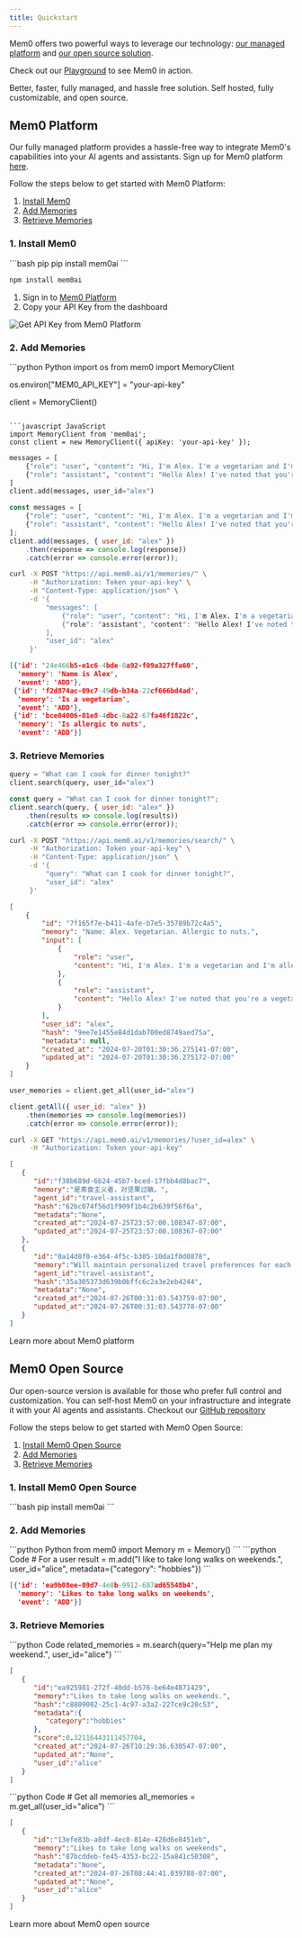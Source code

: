 ```yaml
---
title: Quickstart
---
```

Mem0 offers two powerful ways to leverage our technology: [our managed platform](#mem0-platform-managed-solution) and [our open source solution](#mem0-open-source).

Check out our [Playground](https://mem0.dev/pd-pg) to see Mem0 in action.

<CardGroup cols={2}>
  <Card title="Mem0 Platform" icon="chart-simple" href="#mem0-platform-managed-solution">
    Better, faster, fully managed, and hassle free solution.
  </Card>
  <Card title="Mem0 Open Source" icon="code-branch" href="#mem0-open-source">
    Self hosted, fully customizable, and open source.
  </Card>
</CardGroup>


## Mem0 Platform

Our fully managed platform provides a hassle-free way to integrate Mem0's capabilities into your AI agents and assistants. Sign up for Mem0 platform [here](https://mem0.dev/pd).

Follow the steps below to get started with Mem0 Platform:

1. [Install Mem0](#1-install-mem0)
2. [Add Memories](#2-add-memories)
3. [Retrieve Memories](#3-retrieve-memories)

### 1. Install Mem0

<AccordionGroup>
<Accordion title="Install package">
<CodeGroup>
```bash pip
pip install mem0ai
```

```bash npm
npm install mem0ai
```
</CodeGroup>
</Accordion>
<Accordion title="Get API Key">

1. Sign in to [Mem0 Platform](https://mem0.dev/pd-api)
2. Copy your API Key from the dashboard

![Get API Key from Mem0 Platform](/images/platform/api-key.png)

</Accordion>
</AccordionGroup>

### 2. Add Memories

<AccordionGroup>
<Accordion title="Instantiate client">
<CodeGroup>
```python Python
import os
from mem0 import MemoryClient

os.environ["MEM0_API_KEY"] = "your-api-key"

client = MemoryClient()
```

```javascript JavaScript
import MemoryClient from 'mem0ai';
const client = new MemoryClient({ apiKey: 'your-api-key' });
```
</CodeGroup>
</Accordion>
<Accordion title="Add memories">
<CodeGroup>

```python Python
messages = [
    {"role": "user", "content": "Hi, I'm Alex. I'm a vegetarian and I'm allergic to nuts."},
    {"role": "assistant", "content": "Hello Alex! I've noted that you're a vegetarian and have a nut allergy. I'll keep this in mind for any food-related recommendations or discussions."}
]
client.add(messages, user_id="alex")
```

```javascript JavaScript
const messages = [
    {"role": "user", "content": "Hi, I'm Alex. I'm a vegetarian and I'm allergic to nuts."},
    {"role": "assistant", "content": "Hello Alex! I've noted that you're a vegetarian and have a nut allergy. I'll keep this in mind for any food-related recommendations or discussions."}
];
client.add(messages, { user_id: "alex" })
    .then(response => console.log(response))
    .catch(error => console.error(error));
```

```bash cURL
curl -X POST "https://api.mem0.ai/v1/memories/" \
     -H "Authorization: Token your-api-key" \
     -H "Content-Type: application/json" \
     -d '{
         "messages": [
             {"role": "user", "content": "Hi, I'm Alex. I'm a vegetarian and I'm allergic to nuts."},
             {"role": "assistant", "content": "Hello Alex! I've noted that you're a vegetarian and have a nut allergy. I'll keep this in mind for any food-related recommendations or discussions."}
         ],
         "user_id": "alex"
     }'
```

```json Output
[{'id': '24e466b5-e1c6-4bde-8a92-f09a327ffa60',
  'memory': 'Name is Alex',
  'event': 'ADD'},
 {'id': 'f2d874ac-09c7-49db-b34a-22cf666bd4ad',
  'memory': 'Is a vegetarian',
  'event': 'ADD'},
 {'id': 'bce04006-01e8-4dbc-8a22-67fa46f1822c',
  'memory': 'Is allergic to nuts',
  'event': 'ADD'}]
```
</CodeGroup>
</Accordion>
</AccordionGroup>

### 3. Retrieve Memories

<AccordionGroup>
<Accordion title="Search for relevant memories">
<CodeGroup>

```python Python
query = "What can I cook for dinner tonight?"
client.search(query, user_id="alex")
```

```javascript JavaScript
const query = "What can I cook for dinner tonight?";
client.search(query, { user_id: "alex" })
    .then(results => console.log(results))
    .catch(error => console.error(error));
```

```bash cURL
curl -X POST "https://api.mem0.ai/v1/memories/search/" \
     -H "Authorization: Token your-api-key" \
     -H "Content-Type: application/json" \
     -d '{
         "query": "What can I cook for dinner tonight?",
         "user_id": "alex"
     }'
```

```json Output
[
    {
        "id": "7f165f7e-b411-4afe-b7e5-35789b72c4a5",
        "memory": "Name: Alex. Vegetarian. Allergic to nuts.",
        "input": [
            {
                "role": "user",
                "content": "Hi, I'm Alex. I'm a vegetarian and I'm allergic to nuts."
            },
            {
                "role": "assistant",
                "content": "Hello Alex! I've noted that you're a vegetarian and have a nut allergy. I'll keep this in mind for any food-related recommendations or discussions."
            }
        ],
        "user_id": "alex",
        "hash": "9ee7e1455e84d1dab700ed8749aed75a",
        "metadata": null,
        "created_at": "2024-07-20T01:30:36.275141-07:00",
        "updated_at": "2024-07-20T01:30:36.275172-07:00"
    }
]
```
</CodeGroup>

</Accordion>
<Accordion title="Get all memories of a user">

<CodeGroup>

```python Python
user_memories = client.get_all(user_id="alex")
```

```javascript JavaScript
client.getAll({ user_id: "alex" })
    .then(memories => console.log(memories))
    .catch(error => console.error(error));
```

```bash cURL
curl -X GET "https://api.mem0.ai/v1/memories/?user_id=alex" \
     -H "Authorization: Token your-api-key"
```

```json Output
[
   {
      "id":"f38b689d-6b24-45b7-bced-17fbb4d8bac7",
      "memory":"是素食主义者，对坚果过敏。",
      "agent_id":"travel-assistant",
      "hash":"62bc074f56d1f909f1b4c2b639f56f6a",
      "metadata":"None",
      "created_at":"2024-07-25T23:57:00.108347-07:00",
      "updated_at":"2024-07-25T23:57:00.108367-07:00"
   },
   {
      "id":"0a14d8f0-e364-4f5c-b305-10da1f0d0878",
      "memory":"Will maintain personalized travel preferences for each user. Provide customized recommendations based on dietary restrictions, interests, and past interactions.",
      "agent_id":"travel-assistant",
      "hash":"35a305373d639b0bffc6c2a3e2eb4244",
      "metadata":"None",
      "created_at":"2024-07-26T00:31:03.543759-07:00",
      "updated_at":"2024-07-26T00:31:03.543778-07:00"
   }
]
```
</CodeGroup>
</Accordion>
</AccordionGroup>

<Card title="Mem0 Platform" icon="chart-simple" href="/platform/overview">
  Learn more about Mem0 platform
</Card>

## Mem0 Open Source

Our open-source version is available for those who prefer full control and customization. You can self-host Mem0 on your infrastructure and integrate it with your AI agents and assistants. Checkout our [GitHub repository](https://mem0.dev/gd)

Follow the steps below to get started with Mem0 Open Source:

1. [Install Mem0 Open Source](#1-install-mem0-open-source)
2. [Add Memories](#2-add-memories-open-source)
3. [Retrieve Memories](#3-retrieve-memories-open-source)

### 1. Install Mem0 Open Source

<AccordionGroup>
<Accordion title="Install package">
```bash
pip install mem0ai
```
</Accordion>
</AccordionGroup>

### 2. Add Memories <a name="2-add-memories-open-source"></a>

<AccordionGroup>
<Accordion title="Instantiate client">
```python Python
from mem0 import Memory
m = Memory()
```
</Accordion>
<Accordion title="Add memories">
<CodeGroup>
```python Code
# For a user
result = m.add("I like to take long walks on weekends.", user_id="alice", metadata={"category": "hobbies"})
```

```json Output
[{'id': 'ea9b08ee-09d7-4e8b-9912-687ad65548b4',
  'memory': 'Likes to take long walks on weekends',
  'event': 'ADD'}]
```
</CodeGroup>
</Accordion>
</AccordionGroup>

### 3. Retrieve Memories <a name="3-retrieve-memories-open-source"></a>

<AccordionGroup>
<Accordion title="Search for relevant memories">
<CodeGroup>
```python Code
related_memories = m.search(query="Help me plan my weekend.", user_id="alice")
```

```json Output
[
   {
      "id":"ea925981-272f-40dd-b576-be64e4871429",
      "memory":"Likes to take long walks on weekends.",
      "hash":"c8809002-25c1-4c97-a3a2-227ce9c20c53",
      "metadata":{
         "category":"hobbies"
      },
      "score":0.32116443111457704,
      "created_at":"2024-07-26T10:29:36.630547-07:00",
      "updated_at":"None",
      "user_id":"alice"
   }
]
```
</CodeGroup>
</Accordion>
<Accordion title="Get all memories of a user">
<CodeGroup>
```python Code
# Get all memories
all_memories = m.get_all(user_id="alice")
```

```json Output
[
   {
      "id":"13efe83b-a8df-4ec0-814e-428d6e8451eb",
      "memory":"Likes to take long walks on weekends",
      "hash":"87bcddeb-fe45-4353-bc22-15a841c50308",
      "metadata":"None",
      "created_at":"2024-07-26T08:44:41.039788-07:00",
      "updated_at":"None",
      "user_id":"alice"
   }
]
```
</CodeGroup>
</Accordion>
</AccordionGroup>

<Card title="Mem0 Open source" icon="code-branch" href="/open-source/overview">
  Learn more about Mem0 open source
</Card>
